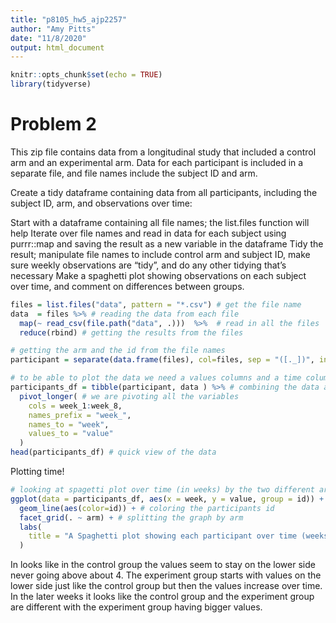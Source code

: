 ```yaml
---
title: "p8105_hw5_ajp2257"
author: "Amy Pitts"
date: "11/8/2020"
output: html_document
---
```


```r
knitr::opts_chunk$set(echo = TRUE)
library(tidyverse)
```

# Problem 2
This zip file contains data from a longitudinal study that included a control arm and an experimental arm. Data for each participant is included in a separate file, and file names include the subject ID and arm.

Create a tidy dataframe containing data from all participants, including the subject ID, arm, and observations over time:

Start with a dataframe containing all file names; the list.files function will help
Iterate over file names and read in data for each subject using purrr::map and saving the result as a new variable in the dataframe
Tidy the result; manipulate file names to include control arm and subject ID, make sure weekly observations are “tidy”, and do any other tidying that’s necessary
Make a spaghetti plot showing observations on each subject over time, and comment on differences between groups.

```r
files = list.files("data", pattern = "*.csv") # get the file name 
data  = files %>% # reading the data from each file 
  map(~ read_csv(file.path("data", .)))  %>%  # read in all the files
  reduce(rbind) # getting the results from the files 

# getting the arm and the id from the file names 
participant = separate(data.frame(files), col=files, sep = "([._])", into =c("arm", "id")) 

# to be able to plot the data we need a values columns and a time column 
participants_df = tibble(participant, data ) %>% # combining the data and the arm and id 
  pivot_longer( # we are pivoting all the variables 
    cols = week_1:week_8,
    names_prefix = "week_",
    names_to = "week",
    values_to = "value"
  )
head(participants_df) # quick view of the data 
```

Plotting time! 

```r
# looking at spagetti plot over time (in weeks) by the two different arms 
ggplot(data = participants_df, aes(x = week, y = value, group = id)) + 
  geom_line(aes(color=id)) + # coloring the participants id 
  facet_grid(. ~ arm) + # splitting the graph by arm
  labs(
    title = "A Spaghetti plot showing each participant over time (weeks) by group."
  )
```

In looks like in the control group the values seem to stay on the lower side never going above about 4. The experiment group starts with values on the lower side just like the control group but then the values increase over time. In the later weeks it looks like the control group and the experiment group are different with the experiment group having bigger values. 









